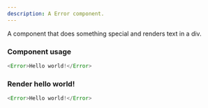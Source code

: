 ```yaml
---
description: A Error component.
---
```



A component that does something special and renders text in a div.

### Component usage
```js
<Error>Hello world!</Error>
```

### Render hello world!

```js live
<Error>Hello world!</Error>
```

